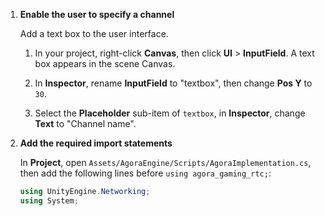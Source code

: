 
<PlatformWrapper platform="unity">

1. **Enable the user to specify a channel**

    Add a text box to the user interface.

    1. In your <Vpl k="NAME" /> project, right-click **Canvas**, then click **UI** > **InputField**. A text box appears in the scene Canvas.

    1. In **Inspector**, rename **InputField** to "textbox", then change **Pos Y** to `30`.

    1. Select the **Placeholder** sub-item of `textbox`, in **Inspector**, change **Text** to "Channel name".

2. **Add the required import statements**

    In **Project**, open `Assets/AgoraEngine/Scripts/AgoraImplementation.cs`, then add the following lines before `using agora_gaming_rtc;`:

    ``` csharp
    using UnityEngine.Networking;
    using System;
    ```

<Csharp />

</PlatformWrapper>
